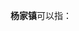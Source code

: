 '''杨家镇'''可以指：
{{PRC admin/disambig|44/08/82/103/000|51/07/03/107/000|51/10/11/109/000|51/13/23/110/000|51/17/24/103/000|51/20/81/102/000}}
{{disambig|cat=三字中国镇名消歧义}}